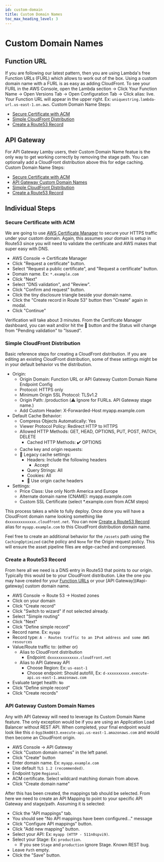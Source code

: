 ```yaml
---
id: custom-domain
title: Custom Domain Names
toc_max_heading_level: 3
---
```


# Custom Domain Names


## Function URL

If you are following our latest <DocLink id="quick-start" name="cookiecutter" /> pattern, then you are using Lambda's free Function URLs (FURL) which allows <DocLink id="assets" /> to work out of the box. Using a custom domain name with a FURL is as easy as adding CloudFront. To see your FURL in the AWS Console, open the Lambda section -> Click Your Function Name -> Open Versions Tab -> Open Configuration Tab -> Click alias: live. Your Function URL will appear in the upper right. Ex: `uniquestring.lambda-url.us-east-1.on.aws`. Custom Domain Name Steps:

- [Secure Certificate with ACM](#secure-certificate-with-acm)
- [Simple CloudFront Distribution](#simple-cloudfront-distribution)
- [Create a Route53 Record](#create-a-route53-record)

## API Gateway

For API Gateway Lamby users, their Custom Domain Name featue is the only way to get <DocLink id="assets" /> working correctly by removing the stage path. You can optionally add a CloudFront distribution above this for edge caching. Custom Domain Name Steps:

- [Secure Certificate with ACM](#secure-certificate-with-acm)
- [API Gateway Custom Domain Names](#api-gateway-custom-domain-names)
- [Simple CloudFront Distribution](#simple-cloudfront-distribution)
- [Create a Route53 Record](#create-a-route53-record)

## Individual Steps

### Secure Certificate with ACM

We are going to use [AWS Certificate Manager](https://docs.aws.amazon.com/acm/latest/userguide/acm-overview.html) to secure your HTTPS traffic under your custom domain. Again, this assumes your domain is setup in Route53 since you will need to validate the certificate and AWS makes that super easy with DNS.

- AWS Console -> Certificate Manager
- Click "Request a certificate" button.
- Select "Request a public certificate", and "Request a certificate" button.
- Domain name. Ex: `*.example.com`
- Click "Next"
- Select "DNS validation", and "Review".
- Click "Confirm and request" button.
- Click the tiny disclosure triangle beside your domain name.
- Click the "Create record in Route 53" button then "Create" again in modal.
- Click "Continue"

Verification will take about 3 minutes. From the Certificate Manager dashboard, you can wait and/or hit the 🔄 button and the Status will change from "Pending validation" to "Issued".

### Simple CloudFront Distribution

Basic reference steps for creating a CloudFront distribution. If you are editing an existing CloudFront distribution, some of these settings might be in your default behavior vs the distribution.

- Origin:
  - Origin Domain: Function URL or API Gateway Custom Domain Name Endpoint Config
  - Protocol: HTTPS only
  - Minimum Origin SSL Protocol: TLSv1.2
  - Origin Path: /production (⚠️ Ignore for FURLs. API Gateway stage name.)
  - Add Custom Header: X-Forwarded-Host myapp.example.com
- Default Cache Behavior:
  - Compress Objects Automatically: Yes
  - Viewer Protocol Policy: Redirect HTTP to HTTPS
  - Allowed HTTP Methods: GET, HEAD, OPTIONS, PUT, POST, PATCH, DELETE
    - Cached HTTP Methods: ✔️ OPTIONS
  - Cache key and origin requests:
  - 🔘 Legacy cache settings:
    - Headers: Include the following headers
      - Accept
    - Query Strings: All
    - Cookies: All
    - 🔘 Use origin cache headers
- Settings:
  - Price Class: Use only North America and Europe
  - Alternate domain name (CNAME): myapp.example.com
  - Custom SSL Certificate (select \*.example.com from ACM steps)

This process takes a while to fully deploy. Once done you will have a CloudFront domain name looking something like `dxxxxxxxxxxxxx.cloudfront.net`. You can now <a href="#create-a-route53-record">Create a Route53 Record</a> alias for `myapp.example.com` to this CloudFront distribution domain name.

Feel free to create an additional behavior for the `/assets` path using the `CachingOptimized` cache policy and `None` for the Origin request policy. This will ensure the asset pipeline files are edge-cached and compressed.

### Create a Route53 Record

From here all we need is a DNS entry in Route53 that points to our origin. Typically this would be to your CloudFront distribution. Like the one you may have created for your [Function URLs](#function-url) or your [API Gateway](#api-gateway] custom domain name.

- AWS Console -> Route 53 -> Hosted zones
- Click on your domain
- Click "Create record"
- Click "Switch to wizard" if not selected already.
- Select "Simple routing"
- Click "Next"
- Click "Define simple record"
- Record name. Ex: `myapp`
- Record type: `A - Routes traffic to an IPv4 address and some AWS resources`
- Value/Route traffic to: (either or)
  - Alias to CloudFront distribution
    - Endpoint: `dxxxxxxxxxxxxx.cloudfront.net`
  - Alias to API Gateway API
    - Choose Region: Ex: `us-east-1`
    - Choose endpoint: Should autofill, Ex: `d-xxxxxxxxxx.execute-api.us-east-1.amazonaws.com`
- Evaluate target health: `No`
- Click "Define simple record"
- Click "Create records"

### API Gateway Custom Domain Names

Any <DocLink id="webservers" /> with API Gateway will need to leverage its Custom Domain Name feature. The only exception would be if you are using an Application Load Balancer without REST API. When completed, your final endpoint would look like this `d-byp3km86t3.execute-api.us-east-1.amazonaws.com` and would then become an CloudFront origin.

- AWS Console -> API Gateway
- Click "Custom domain names" in the left panel.
- Click "Create" button
- Enter domain name. Ex: `myapp.example.com`
- Use default `TLS 1.2 (recommended)`.
- Endpoint type `Regional`.
- ACM certificate. Select wildcard matching domain from above.
- Click "Create domain name"

After this has been created, the mappings tab should be selected. From here we need to create an API Mapping to point to your specific API Gateway and stage/path. Assuming it is selected:

- Click the "API mappings" tab.
- You should see "No API mappings have been configured..." message
- Click "Configure API mappings" button.
- Click "Add new mapping" button.
- Select your API: Ex: `myapp (HTTP - 511n0spvi9)`.
- Select your Stage: Ex: `production`.
  - If you see `Stage` and `production` ignore Stage. Known REST bug.
- Leave `Path` empty.
- Click the "Save" button.
